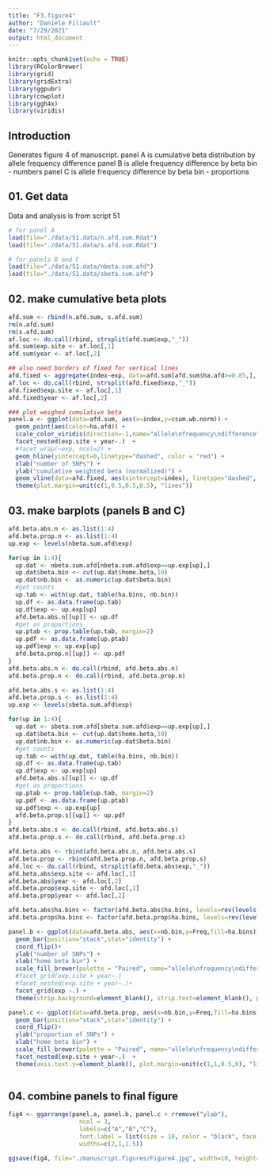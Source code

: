 ```yaml
---
title: "F3.figure4"
author: "Daniele Filiault"
date: "7/29/2021"
output: html_document
---
```


```r
knitr::opts_chunk$set(echo = TRUE)
library(RColorBrewer)
library(grid)
library(gridExtra)
library(ggpubr)
library(cowplot)
library(ggh4x)
library(viridis)
```


## Introduction

Generates figure 4 of manuscript. 
panel A is cumulative beta distribution by allele frequency difference
panel B is  allele frequency difference by beta bin - numbers
panel C is  allele frequency difference by beta bin - proportions

## 01.  Get data
Data and analysis is from script 51

```r
# for panel A
load(file="./data/51.data/n.afd.sum.Rdat")
load(file="./data/51.data/s.afd.sum.Rdat")

# for panels B and C
load(file="./data/51.data/nbeta.sum.afd")
load(file="./data/51.data/sbeta.sum.afd")

```

  
## 02. make cumulative beta plots
```r
afd.sum <- rbind(n.afd.sum, s.afd.sum)
rm(n.afd.sum)
rm(s.afd.sum)
af.loc <- do.call(rbind, strsplit(afd.sum$exp,"_"))
afd.sum$exp.site <- af.loc[,1]
afd.sum$year <- af.loc[,2]

## also need borders of fixed for vertical lines
afd.fixed <- aggregate(index~exp, data=afd.sum[afd.sum$ha.afd>=0.85,], FUN=min)
af.loc <- do.call(rbind, strsplit(afd.fixed$exp,"_"))
afd.fixed$exp.site <- af.loc[,1]
afd.fixed$year <- af.loc[,2]

```

```r

### plot weighed cumulative beta
panel.a <- ggplot(data=afd.sum, aes(x=index,y=csum.wb.norm)) +
  geom_point(aes(color=ha.afd)) +
  scale_color_viridis(direction=-1,name="allele\nfrequency\ndifference") +
  facet_nested(exp.site + year~.)  +
  #facet_wrap(~exp, ncol=2) +
  geom_hline(yintercept=0,linetype="dashed", color = "red") +
  xlab("number of SNPs") +
  ylab("cumulative weighted beta (normalized)") + 
  geom_vline(data=afd.fixed, aes(xintercept=index), linetype="dashed", color="purple") +
  theme(plot.margin=unit(c(1,0.5,0.5,0.5), "lines"))

```

## 03. make barplots (panels B and C)
```r

afd.beta.abs.n <- as.list(1:4)
afd.beta.prop.n <- as.list(1:4)
up.exp <- levels(nbeta.sum.afd$exp)

for(up in 1:4){
  up.dat <- nbeta.sum.afd[nbeta.sum.afd$exp==up.exp[up],]
  up.dat$beta.bin <- cut(up.dat$home.beta,10)
  up.dat$nb.bin <- as.numeric(up.dat$beta.bin)
  #get counts
  up.tab <- with(up.dat, table(ha.bins, nb.bin))
  up.df <- as.data.frame(up.tab)
  up.df$exp <- up.exp[up]
  afd.beta.abs.n[[up]] <- up.df
  #get as proportions
  up.ptab <- prop.table(up.tab, margin=2)
  up.pdf <- as.data.frame(up.ptab)
  up.pdf$exp <- up.exp[up]
  afd.beta.prop.n[[up]] <- up.pdf
}
afd.beta.abs.n <- do.call(rbind, afd.beta.abs.n)
afd.beta.prop.n <- do.call(rbind, afd.beta.prop.n)
```

```r

afd.beta.abs.s <- as.list(1:4)
afd.beta.prop.s <- as.list(1:4)
up.exp <- levels(sbeta.sum.afd$exp)

for(up in 1:4){
  up.dat <- sbeta.sum.afd[sbeta.sum.afd$exp==up.exp[up],]
  up.dat$beta.bin <- cut(up.dat$home.beta,10)
  up.dat$nb.bin <- as.numeric(up.dat$beta.bin)
  #get counts
  up.tab <- with(up.dat, table(ha.bins, nb.bin))
  up.df <- as.data.frame(up.tab)
  up.df$exp <- up.exp[up]
  afd.beta.abs.s[[up]] <- up.df
  #get as proportions
  up.ptab <- prop.table(up.tab, margin=2)
  up.pdf <- as.data.frame(up.ptab)
  up.pdf$exp <- up.exp[up]
  afd.beta.prop.s[[up]] <- up.pdf
}
afd.beta.abs.s <- do.call(rbind, afd.beta.abs.s)
afd.beta.prop.s <- do.call(rbind, afd.beta.prop.s)
```

```r
afd.beta.abs <- rbind(afd.beta.abs.n, afd.beta.abs.s)
afd.beta.prop <- rbind(afd.beta.prop.n, afd.beta.prop.s)
afd.loc <- do.call(rbind, strsplit(afd.beta.abs$exp,"_"))
afd.beta.abs$exp.site <- afd.loc[,1]
afd.beta.abs$year <- afd.loc[,2]
afd.beta.prop$exp.site <- afd.loc[,1]
afd.beta.prop$year <- afd.loc[,2]

afd.beta.abs$ha.bins <- factor(afd.beta.abs$ha.bins, levels=rev(levels(afd.beta.abs$ha.bins)))
afd.beta.prop$ha.bins <- factor(afd.beta.prop$ha.bins, levels=rev(levels(afd.beta.prop$ha.bins)))
```

```r

panel.b <- ggplot(data=afd.beta.abs, aes(x=nb.bin,y=Freq,fill=ha.bins)) +
  geom_bar(position="stack",stat="identity") + 
  coord_flip()+
  ylab("number of SNPs") +
  xlab("home beta bin") +
  scale_fill_brewer(palette = "Paired", name="allele\nfrequency\ndifference\nbin") +
  #facet_grid(exp.site + year~.)
  #facet_nested(exp.site + year~.)+
  facet_grid(exp ~.) +
  theme(strip.background=element_blank(), strip.text=element_blank(), plot.margin=unit(c(1,0.5,0.5,1), "lines"), legend.position = "none")
```

```r

panel.c <- ggplot(data=afd.beta.prop, aes(x=nb.bin,y=Freq,fill=ha.bins)) +
  geom_bar(position="stack",stat="identity") + 
  coord_flip()+
  ylab("proportion of SNPs") +
  xlab("home beta bin") +
  scale_fill_brewer(palette = "Paired", name="allele\nfrequency\ndifference\nbin", guide=guide_legend(reverse=T)) +
  facet_nested(exp.site + year~.)  +
  theme(axis.text.y=element_blank(), plot.margin=unit(c(1,1,0.5,0), "lines"))
 
```


## 04. combine panels to final figure

```r

fig4 <- ggarrange(panel.a, panel.b, panel.c + rremove("ylab"),
                    ncol = 3,
                    labels=c("A","B","C"),
                    font.label = list(size = 10, color = "black", face = "bold", family = NULL, position = "top"),
                    widths=c(2,1,1.5))

ggsave(fig4, file="./manuscript.figures/Figure4.jpg", width=10, height=9)

```

